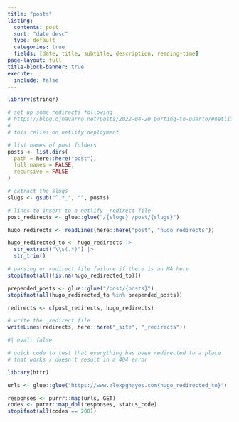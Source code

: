 ```yaml
---
title: "posts"
listing:
  contents: post
  sort: "date desc"
  type: default
  categories: true
  fields: [date, title, subtitle, description, reading-time]
page-layout: full
title-block-banner: true
execute: 
  include: false
---
```


```r
library(stringr)

# set up some redirects following 
# https://blog.djnavarro.net/posts/2022-04-20_porting-to-quarto/#netlify-redirects
#
# this relies on netlify deployment

# list names of post folders
posts <- list.dirs(
  path = here::here("post"),
  full.names = FALSE,
  recursive = FALSE
)

# extract the slugs
slugs <- gsub("^.*_", "", posts)

# lines to insert to a netlify _redirect file
post_redirects <- glue::glue("/{slugs} /post/{slugs}")

hugo_redirects <- readLines(here::here("post", "hugo_redirects"))

hugo_redirected_to <- hugo_redirects |> 
  str_extract("\\s(.*)") |> 
  str_trim()

# parsing or redirect file failure if there is an NA here
stopifnot(all(!is.na(hugo_redirected_to)))

prepended_posts <- glue::glue("/post/{posts}")
stopifnot(all(hugo_redirected_to %in% prepended_posts))

redirects <- c(post_redirects, hugo_redirects)

# write the _redirect file
writeLines(redirects, here::here("_site", "_redirects"))
```

```r
#| eval: false

# quick code to test that everything has been redirected to a place
# that works / doesn't result in a 404 error

library(httr)

urls <- glue::glue("https://www.alexpghayes.com{hugo_redirected_to}")

responses <- purrr::map(urls, GET)
codes <- purrr::map_dbl(responses, status_code)
stopifnot(all(codes == 200))
```


